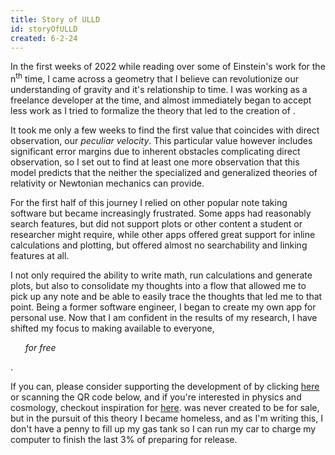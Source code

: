 ```yaml
---
title: Story of ULLD
id: storyOfULLD
created: 6-2-24
---
```



In the first weeks of 2022 while reading over some of Einstein's work for the $\text{n}^{\text{th}}$ time, I came across a geometry that I believe can revolutionize our understanding of gravity and it's relationship to time. I was working as a freelance developer at the time, and almost immediately began to accept less work as I tried to formalize the theory that led to the creation of <LogoAsText />.

It took me only a few weeks to find the first value that coincides with direct observation, our _peculiar velocity_. This particular value however includes significant error margins due to inherent obstacles complicating direct observation, so I set out to find at least one more observation that this model predicts that the neither the specialized and generalized theories of relativity or Newtonian mechanics can provide.  


For the first half of this journey I relied on other popular note taking software but became increasingly frustrated. Some apps had reasonably search features, but did not support plots or other content a student or researcher might require, while other apps offered great support for inline calculations and plotting, but offered almost no searchability and linking features at all.  

I not only required the ability to write math, run calculations and generate plots, but also to consolidate my thoughts into a flow that allowed me to pick up any note and be able to easily trace the thoughts that led me to that point. Being a former software engineer, I began to create my own app for personal use. Now that I am confident in the results of my research, I have shifted my focus to making <LogoAsText /> available to everyone, <Ul yellow>_for free_</Ul>.

If you can, please consider supporting the development of <LogoAsText /> by clicking [here](https://www.paypal.com/donate/?hosted_button_id=W22RTUJ2RPZDU) or scanning the QR code below, and if you're interested in physics and cosmology, checkout inspiration for <LogoAsText /> [here](/myWork). <LogoAsText /> was never created to be for sale, but in the pursuit of this theory I became homeless, and as I'm writing this, I don't have a penny to fill up my gas tank so I can run my car to charge my computer to finish the last 3% of preparing <LogoAsText /> for release.

<Center>
    <PayPalQR
        fill="hsl(var(--foreground))"
        size={120}
    />
</Center>
